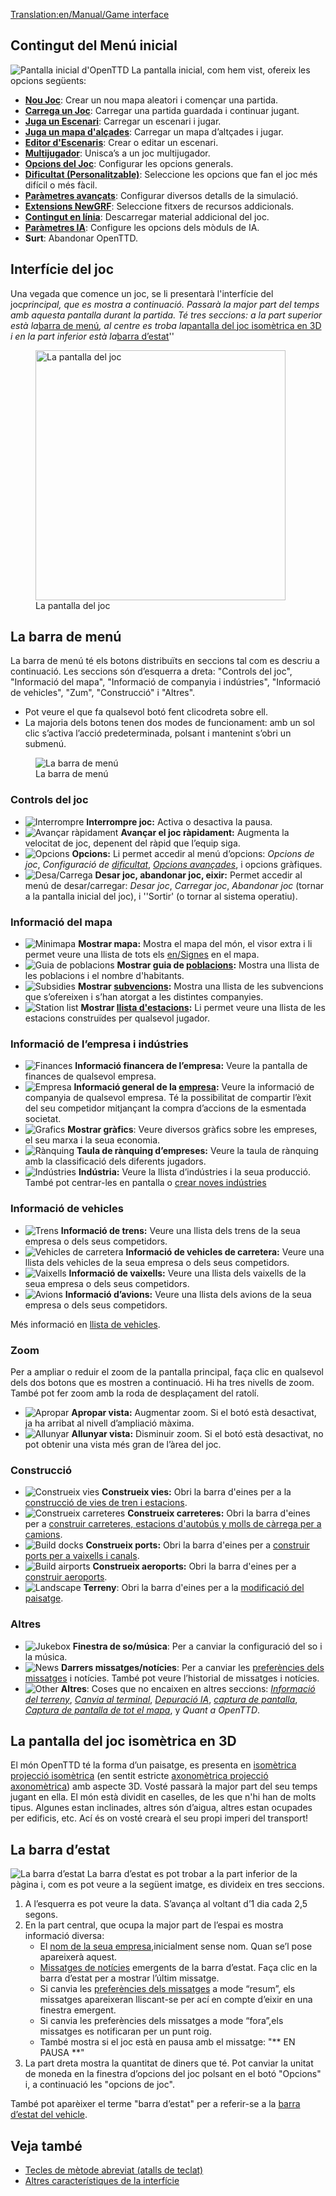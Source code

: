 [[Translation:en/Manual/Game interface]]
{{ca/Manual/Taula de contingut}}
==Contingut del Menú inicial==
[[File:ca/Manual/Intro screen.png|frame|center|Pantalla inicial d'OpenTTD]]
La pantalla inicial, com hem vist, ofereix les opcions següents:
* '''[[ca/Manual/Nou Joc|Nou Joc]]''': Crear un nou mapa aleatori i començar una partida.
* '''[[ca/Partides guardades|Carrega un Joc]]''': Carregar una partida guardada i continuar jugant.
* '''[[ca/Escenari|Juga un Escenari]]''': Carregar un escenari i jugar.
* '''[[ca/Mapa d'alçades|Juga un mapa d'alçades]]''': Carregar un mapa d’altçades i jugar.
* '''[[ca/Editor d'Escenaris|Editor d'Escenaris]]''': Crear o editar un escenari.
* '''[[ca/Multijugador|Multijugador]]''': Unisca’s a un joc multijugador.
* '''[[ca/Finestra Opcions del Joc|Opcions del Joc]]''': Configurar les opcions generals.
* '''[[ca/Dificultat|Dificultat (Personalitzable)]]''': Seleccione les opcions que fan el joc més difícil o més fàcil.
* '''[[ca/Archive/Manual/Settings/Paràmetres avançats|Paràmetres avançats]]''': Configurar diversos detalls de la simulació.
* '''[[ca/Extensions NewGRF|Extensions NewGRF]]''': Seleccione fitxers de recursos addicionals.
* '''[[ca/Contingut en línia|Contingut en línia]]''': Descarregar material addicional del joc.
* '''[[ca/Paràmetres IA|Paràmetres IA]]''': Configure les opcions dels mòduls de IA.
* '''Surt''': Abandonar OpenTTD.

==Interfície del joc==
Una vegada que comence un joc, se li presentarà l'interfície del joc'' principal, que es mostra a continuació. Passarà la major part del temps amb aquesta pantalla durant la partida. Té tres seccions: a la part superior està la ''[[#la-barra-de-menu|barra de menú]]'', al centre es troba la ''[[#la-pantalla-del-joc-isometrica-en-3d|pantalla del joc isomètrica en 3D ]]'' i en la part inferior està la ''[[#la-barra-d-estat|barra d’estat]]''

[[File:ca/Manual/Interface.png|thumb|none|400px|La pantalla del joc]]

==La barra de menú==
La barra de menú té els botons distribuïts en seccions tal com es descriu a continuació. Les seccions són d’esquerra a dreta: "Controls del joc", "Informació del mapa", "Informació de companyia i indústries", "Informació de vehicles", "Zum", "Construcció" i "Altres".
* Pot veure el que fa qualsevol botó fent clicodreta sobre ell.
* La majoria dels botons tenen dos modes de funcionament: amb un sol clic s’activa l’acció predeterminada, polsant i mantenint s’obri un submenú.
[[File:en/Manual/Menu bar.png|none|frame|La barra de menú]]

===Controls del joc===
*[[File:en/Manual/Pause button.png|Interrompre]] '''Interrompre joc:''' Activa o desactiva la pausa.
*[[File:en/Manual/Fast Forward button.png|Avançar ràpidament]] '''Avançar el joc ràpidament:''' Augmenta la velocitat de joc, depenent del ràpid que l’equip siga.
*[[File:en/Manual/Options button.png|Opcions]] '''Opcions:''' Li permet accedir al menú d’opcions: ''Opcions de joc'', ''Configuració de [[ca/Dificultat|dificultat]]'', ''[[ca/Opcions avançades|Opcions avançades]]'', i opcions gràfiques.
*[[File:en/Manual/Save Load button.png|Desa/Carrega]] '''Desar joc, abandonar joc, eixir:''' Permet accedir al menú de desar/carregar: ''Desar joc'', ''Carregar joc'', ''Abandonar joc'' (tornar a la pantalla inicial del joc), i ''Sortir' (o tornar al sistema operatiu).

===Informació del mapa===
*[[File:en/Manual/Minimap button.png|Minimapa]] '''Mostrar mapa:''' Mostra el mapa del món, el visor extra i li permet veure una llista de tots els [[en/Signes]] en el mapa.
*[[File:en/Manual/Town directory button.png|Guia de poblacions]] '''Mostrar guia de [[ca/Manual/Població|poblacions]]:''' Mostra una llista de les poblacions i el nombre d'habitants.
*[[File:en/Manual/Subsidies button.png|Subsidies]] '''Mostrar [[ca/Manual/Subvencions|subvencions]]:''' Mostra una llista de les subvencions que s’ofereixen i s’han atorgat a les distintes companyies.
*[[File:en/Manual/Station list button.png|Station list]] '''Mostrar [[ca/Llista d’estacions|llista d'estacions]]:''' Li permet veure una llista de les estacions construïdes per qualsevol jugador.

===Informació de l’empresa i indústries===
*[[File:en/Manual/Finances screen button.png|Finances]] '''Informació financera de l’empresa:''' Veure la pantalla de finances de qualsevol empresa.
*[[File:en/Manual/Company information button.png|Empresa]] '''Informació general de la [[es/Empresa|empresa]]:''' Veure la informació de companyia de qualsevol empresa. Té la possibilitat de compartir l’èxit del seu competidor mitjançant la compra d’accions de la esmentada societat.
*[[File:en/Manual/Graphs button.png|Grafics]] '''Mostrar gràfics''': Veure diversos gràfics sobre les empreses, el seu marxa i la seua economia.
*[[File:en/Manual/Company league table button.png|Rànquing]] '''Taula de rànquing d’empreses:''' Veure la taula de rànquing amb la classificació dels diferents jugadors.
*[[File:en/Manual/Industry button.png|Indústries]] '''Indústria:''' Veure la llista d’indústries i la seua producció. També pot centrar-les en pantalla o [[ca/Industries#crear-noves-industries|crear noves indústries]]

===Informació de vehicles===
*[[File:en/Manual/Train Information button.png|Trens]] '''Informació de trens:''' Veure una llista dels trens de la seua empresa o dels seus competidors.
*[[File:en/Manual/Road Vehicle Information button.png|Vehicles de carretera]] '''Informació de vehicles de carretera:''' Veure una llista dels vehicles de la seua empresa o dels seus competidors.
*[[File:en/Manual/Ship Information button.png|Vaixells]] '''Informació de vaixells:''' Veure una llista dels vaixells de la seua empresa o dels seus competidors.
*[[File:en/Manual/Aircraft Information button.png|Avions]] '''Informació d’avions:''' Veure una llista dels avions de la seua empresa o dels seus competidors.

Més informació en [[ca/Llista de vehicles|llista de vehicles]].

===Zoom===
Per a ampliar o reduir el zoom de la pantalla principal, faça clic en qualsevol dels dos botons que es mostren a continuació. Hi ha tres nivells de zoom. També pot fer zoom amb la roda de desplaçament del ratolí.
*[[File:en/Manual/Zoom in button.png|Apropar]] '''Apropar vista:''' Augmentar zoom. Si el botó està desactivat, ja ha arribat al nivell d’ampliació màxima.
*[[File:en/Manual/Zoom out button.png|Allunyar]] '''Allunyar vista:''' Disminuir zoom. Si el botó està desactivat, no pot obtenir una vista més gran de l’àrea del joc.

===Construcció===
*[[File:en/Manual/Railroad build button.png|Construeix vies]] '''Construeix vies:''' Obri la barra d'eines per a la [[ca/Construcció de ferrocarril|construcció de vies de tren i estacions]].
*[[File:en/Manual/Manual html ma6d6c8c.png|Construeix carreteres]] '''Construeix carreteres:''' Obri la barra d'eines per a [[ca/Manual/Construir carreteres|construir carreteres, estacions d'autobús y molls de càrrega per a camions]].
*[[File:en/Manual/Manual html m2cc0c4cd.png|Build docks]] '''Construeix ports:''' Obri la barra d'eines per a [[ca/Construir rutes marítimes|construir ports per a vaixells i canals]].
*[[File:en/Manual/Manual html 1ae92703.png|Build airports]] '''Construeix aeroports:''' Obri la barra d'eines per a [[ca/Manual/Construir aeroports|construir aeroports]].
*[[File:en/Manual/Manual html m233f8633.png|Landscape]] '''Terreny''': Obri la barra d'eines per a la [[ca/Manual/Paisatge|modificació del paisatge]].

===Altres===
*[[File:en/Manual/Manual html m6a2249c4.png|Jukebox]] '''Finestra de so/música''': Per a canviar la configuració del so i la música.
*[[File:en/Manual/Manual html 2a55c3aa.png|News]] '''Darrers missatges/notícies''': Per a canviar les [[ca/Preferències dels Missatges|preferències dels missatges]] i notícies. També pot veure l’historial de missatges i notícies.
*[[File:en/Manual/Manual html 51cda05b.png|Other]] '''Altres''': Coses que no encaixen en altres seccions: ''[[ca/Informació del terreny|Informació del terreny]]'', ''[[ca/Terminal|Canvia al terminal]]'', ''[[ca/Depuració IA|Depuració IA]]'', ''[[ca/Captura de pantalla|captura de pantalla]]'', ''[[es/Captura de pantalla de tot el mapa|Captura de pantalla de tot el mapa]]'', y ''Quant a OpenTTD''.

==La pantalla del joc isomètrica en 3D==
El món OpenTTD té la forma d’un paisatge, es presenta en [https://www.wikipedia.org/wiki/ca:projecció isomètrica projecció isomètrica] (en sentit estricte [https://www.wikipedia.org/wiki/ca:projecció axonomètrica projecció axonomètrica]) amb aspecte 3D. Vosté passarà la major part del seu temps jugant en ella. El món està dividit en caselles, de les que n'hi han de molts tipus. Algunes estan inclinades, altres són d’aigua, altres estan ocupades per edificis, etc. Ací és on vosté crearà el seu propi imperi del transport!

==La barra d’estat==
[[File:ca/Manual/Status-bar.png|none|frame|La barra d’estat]]
La barra d’estat es pot trobar a la part inferior de la pàgina i, com es pot veure a la següent imatge, es divideix en tres seccions.
#A l’esquerra es pot veure la data. S’avança al voltant d’1 dia cada 2,5 segons.
#En la part central, que ocupa la major part de l’espai es mostra informació diversa:
#*El [[ca/Empresa de transports|nom de la seua empresa]],inicialment sense nom. Quan se’l pose apareixerà aquest.
#*[[ca/Missatges de notícies|Missatges de notícies]] emergents de la barra d’estat. Faça clic en la barra d’estat per a mostrar l’últim missatge.
#*Si canvia les [[ca/Preferències dels Missatges|preferències dels missatges]] a mode “resum”, els missatges apareixeran lliscant-se per ací en compte d’eixir en una finestra emergent.
#*Si canvia les preferències dels missatges a mode “fora”,els missatges es notificaran per un punt roig.
#* També mostra si el joc està en pausa amb el missatge: "** EN PAUSA **"
#La part dreta mostra la quantitat de diners que té. Pot canviar la unitat de moneda en la finestra d’opcions del joc polsant en el botó "Opcions" i, a continuació les "opcions de joc".

També pot aparèixer el terme "barra d’estat" per a referir-se a la [[ca/Barra d’estat|barra d’estat del vehicle]].

==Veja també==
* [[ca/Tecles de mètode abreviat|Tecles de mètode abreviat (atalls de teclat)]]
* [[ca/Altres característiques de la interfície|Altres característiques de la interfície]]